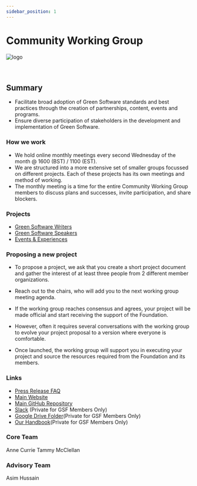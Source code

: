 ```yaml
---
sidebar_position: 1
---
```



# Community Working Group

<div class="intro-logo">
  <img src="/img/logo.svg" alt="logo" />
</div>
<br />
<br />

## Summary

- Facilitate broad adoption of Green Software standards and best practices through the creation of partnerships, content, events and programs.
- Ensure diverse participation of stakeholders in the development and implementation of Green Software.

### How we work

- We hold online monthly meetings every second Wednesday of the month @ 1600 (BST) / 1100 (EST).
- We are structured into a more extensive set of smaller groups focussed on different projects. Each of these projects has its own meetings and method of working.
- The monthly meeting is a time for the entire Community Working Group members to discuss plans and successes, invite participation, and share blockers.

### Projects

- [Green Software Writers](https://greensoftware.foundation/projects/writers)
- [Green Software Speakers](https://greensoftware.foundation/projects/speakers)
- [Events & Experiences](https://greensoftware.foundation/projects/events-and-experiences)

### Proposing a new project

- To propose a project, we ask that you create a short project document and gather the interest of at least three people from 2 different member organizations.

- Reach out to the chairs, who will add you to the next working group meeting agenda.

- If the working group reaches consensus and agrees, your project will be made official and start receiving the support of the Foundation.

- However, often it requires several conversations with the working group to evolve your project proposal to a version where everyone is comfortable.

- Once launched, the working group will support you in executing your project and source the resources required from the Foundation and its members.

### Links

- [Press Release FAQ](https://github.com/Green-Software-Foundation/pr-faqs/blob/main/live/green-software-principles.pr-faq.md)
- [Main Website](https://standards.greensoftware.foundation/)
- [Main GitHub Repository](https://github.com/Green-Software-Foundation/community_wg)
- [Slack](https://greensoftwarefdn.slack.com/archives/C028H5QFBLG) (Private for GSF Members Only)
- [Google Drive Folder](https://drive.google.com/drive/folders/1qpnTi0Ri3o8wLZN9FT0Fm6DVffGdTbwK?usp=sharing)(Private for GSF Members Only)
- [Our Handbook](https://docs.google.com/document/d/1OeuollW102wWKoHmL1gKrg8k39Up-1xasHbBYqc6VPE/edit?usp=sharing)(Private for GSF Members Only)

### Core Team

<TeamMembers>
  <TeamMember
    role="Tech Ethics"
    company="Container Solutions"
    github="aecurrie"
    twitter="anne_e_currie"
    linkedin="annecurrie"
  >
    Anne Currie
  </TeamMember>
  <TeamMember
    role="Customer Success Account Manager"
    company="Microsoft"
    github="thetechgrandma"
    twitter="thetechgrandma"
    linkedin="thetechgrandma"
  >
    Tammy McClellan
  </TeamMember>
</TeamMembers>

### Advisory Team

<TeamMembers>
  <TeamMember
    role="PM"
    company="GSF"
    github="jawache"
    twitter="jawache"
    linkedin="jawache"
  >
    Asim Hussain
  </TeamMember>
</TeamMembers>
